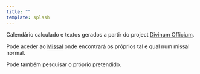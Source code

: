 ```yaml
---
title: ""
template: splash
---
```



<Mass client:load />


<Card title="Informção" icon="information">

Calendário calculado e textos gerados a partir do project [Divinum Officium](https://www.divinumofficium.com/).

Pode aceder ao [Missal](/missal) onde encontrará os próprios tal e qual num missal normal.

Pode também pesquisar o próprio pretendido.

</Card>
